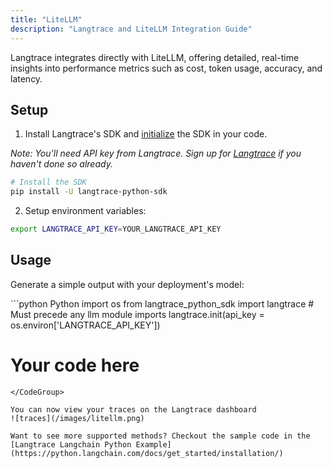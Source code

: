 ```yaml
---
title: "LiteLLM"
description: "Langtrace and LiteLLM Integration Guide"
---
```


Langtrace integrates directly with LiteLLM, offering detailed, real-time insights into performance metrics such as cost, token usage, accuracy, and latency.

## Setup

1. Install Langtrace's SDK and [initialize](/quickstart) the SDK in your code.

*Note: You'll need API key from Langtrace. Sign up for [Langtrace](https://langtrace.ai) if you haven't done so already.*

```bash Python
# Install the SDK
pip install -U langtrace-python-sdk
```

2. Setup environment variables:
```bash Shell
export LANGTRACE_API_KEY=YOUR_LANGTRACE_API_KEY
```

## Usage

Generate a simple output with your deployment's model:

<CodeGroup>
```python Python
import os
from langtrace_python_sdk import langtrace # Must precede any llm module imports
langtrace.init(api_key = os.environ['LANGTRACE_API_KEY'])

# Your code here

```
</CodeGroup>

You can now view your traces on the Langtrace dashboard
![traces](/images/litellm.png)

Want to see more supported methods? Checkout the sample code in the [Langtrace Langchain Python Example](https://python.langchain.com/docs/get_started/installation/)